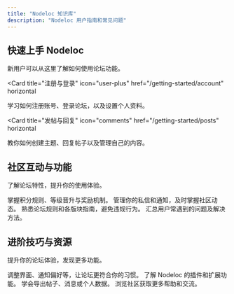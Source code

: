 ```yaml
---
title: "Nodeloc 知识库"
description: "Nodeloc 用户指南和常见问题"
---
```


## 快速上手 Nodeloc

新用户可以从这里了解如何使用论坛功能。

<Card
  title="注册与登录"
  icon="user-plus"
  href="/getting-started/account"
  horizontal
>
  学习如何注册账号、登录论坛，以及设置个人资料。
</Card>

<Card
  title="发帖与回复"
  icon="comments"
  href="/getting-started/posts"
  horizontal
>
  教你如何创建主题、回复帖子以及管理自己的内容。
</Card>

## 社区互动与功能

了解论坛特性，提升你的使用体验。

<Columns cols={2}>
  <Card
    title="用户等级与积分"
    icon="trophy"
    href="/community/levels"
  >
    掌握积分规则、等级晋升与奖励机制。
  </Card>
  <Card
    title="私信与通知"
    icon="envelope"
    href="/community/messages"
  >
    管理你的私信和通知，及时掌握社区动态。
  </Card>
  <Card
    title="版块规则与指南"
    icon="gavel"
    href="/community/rules"
  >
    熟悉论坛规则和各版块指南，避免违规行为。
  </Card>
  <Card
    title="常见问题"
    icon="question-circle"
    href="/community/faq"
  >
    汇总用户常遇到的问题及解决方法。
  </Card>
</Columns>

## 进阶技巧与资源

提升你的论坛体验，发现更多功能。

<Columns cols={2}>
  <Card
    title="自定义设置"
    icon="sliders"
    href="/advanced/settings"
  >
    调整界面、通知偏好等，让论坛更符合你的习惯。
  </Card>
  <Card
    title="使用插件与扩展"
    icon="puzzle-piece"
    href="/advanced/plugins"
  >
    了解 Nodeloc 的插件和扩展功能。
  </Card>
  <Card
    title="数据导出与备份"
    icon="download"
    href="/advanced/export"
  >
    学会导出帖子、消息或个人数据。
  </Card>
  <Card
    title="社区支持"
    icon="hands-helping"
    href="https://www.nodeloc.com"
  >
    浏览社区获取更多帮助和交流。
  </Card>
</Columns>